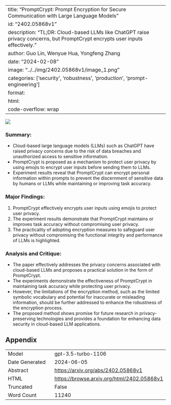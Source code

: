 
---
title: "PromptCrypt: Prompt Encryption for Secure Communication with Large Language Models"
id: "2402.05868v1"
description: "TL;DR: Cloud-based LLMs like ChatGPT raise privacy concerns, but PromptCrypt encrypts user inputs effectively."
author: Guo Lin, Wenyue Hua, Yongfeng Zhang
date: "2024-02-08"
image: "../../img/2402.05868v1/image_1.png"
categories: ['security', 'robustness', 'production', 'prompt-engineering']
format:
  html:
    code-overflow: wrap
---

![](../../img/2402.05868v1/image_1.png)

### **Summary:**
- Cloud-based large language models (LLMs) such as ChatGPT have raised privacy concerns due to the risk of data breaches and unauthorized access to sensitive information.
- PromptCrypt is proposed as a mechanism to protect user privacy by using emojis to encrypt user inputs before sending them to LLMs.
- Experiment results reveal that PromptCrypt can encrypt personal information within prompts to prevent the discernment of sensitive data by humans or LLMs while maintaining or improving task accuracy.

### Major Findings:
1. PromptCrypt effectively encrypts user inputs using emojis to protect user privacy.
2. The experiment results demonstrate that PromptCrypt maintains or improves task accuracy without compromising user privacy.
3. The practicality of adopting encryption measures to safeguard user privacy without compromising the functional integrity and performance of LLMs is highlighted.

### Analysis and Critique:
- The paper effectively addresses the privacy concerns associated with cloud-based LLMs and proposes a practical solution in the form of PromptCrypt.
- The experiments demonstrate the effectiveness of PromptCrypt in maintaining task accuracy while protecting user privacy.
- However, the limitations of the encryption method, such as the limited symbolic vocabulary and potential for inaccurate or misleading information, should be further addressed to enhance the robustness of the encryption process.
- The proposed method shows promise for future research in privacy-preserving technologies and provides a foundation for enhancing data security in cloud-based LLM applications.

## Appendix

|          |          |
|----------|----------|
| Model     | gpt-3.5-turbo-1106       |
| Date Generated     | 2024-06-05       |
| Abstract | [https://arxiv.org/abs/2402.05868v1](https://arxiv.org/abs/2402.05868v1)        |
| HTML     | [https://browse.arxiv.org/html/2402.05868v1](https://browse.arxiv.org/html/2402.05868v1)       |
| Truncated       | False       |
| Word Count       | 11240       |